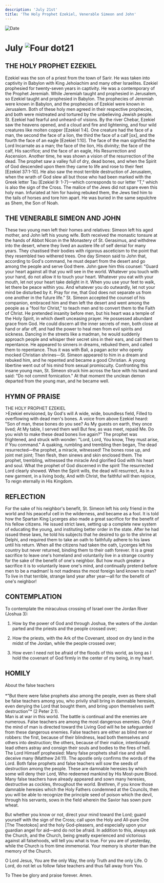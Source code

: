 ```yaml
---
description: 'July 21st'
title: 'The Holy Prophet Ezekiel, Venerable Simeon and John'
---
```


<RunningHead />
<Image src="/title-imprint.png" height={68} width={50} alt="Date" className="title-imprint"/>

# <div id="date">July <Image className="four-dot" src="/four-dot.png" height={15} width={15} alt="Four dot" />21</div>

## THE HOLY PROPHET EZEKIEL

Ezekiel was the son of a priest from the town of Sarir. He was taken into captivity in Babylon with King Jehoiachim and many other Israelites. Ezekiel prophesied for twenty-seven years in captivity. He was a contemporary of the Prophet Jeremiah. While Jeremiah taught and prophesied in Jerusalem, so Ezekiel taught and prophesied in Babylon. The prophecies of Jeremiah were known in Babylon, and the prophecies of Ezekiel were known in Jerusalem. Both of these holy men agreed in their respective prophecies, and both were mistreated and tortured by the unbelieving Jewish people. St. Ezekiel had fearful and unheard-of visions. By the river Chebar, Ezekiel saw the heavens opened, and a cloud and fire and lightening, and four wild creatures like molten copper [Ezekiel 1:4]. One creature had the face of a man, the second the face of a lion, the third the face of a calf [ox], and the fourth the face of an eagle [Ezekiel 1:10]. The face of the man signified the Lord Incarnate as a man; the face of the lion, His divinity; the face of the calf, His sacrifice; and the face of an eagle, His Resurrection and Ascension. Another time, he was shown a vision of the resurrection of the dead. The prophet saw a valley full of dry, dead bones, and when the Spirit of God descended upon them they came to life and rose to their feet [Ezekiel 37:1-10]. He also saw the most terrible destruction of Jerusalem, when the wrath of God slew all but those who had been marked with the Greek letter Tau [Ezekiel 9: 1-7]—which corresponds to our letter "T," which is also the sign of the Cross. The malice of the Jews did not spare even this holy man. Infuriated at him for having rebuked them, the Jews tied him to the tails of horses and tore him apart. He was buried in the same sepulchre as Shem, the Son of Noah.

## THE VENERABLE SIMEON AND JOHN

These two young men left their homes and relatives: Simeon left his aged mother, and John left his young wife. Both received the monastic tonsure at the hands of Abbot Nicon in the Monastery of St. Gerasimus, and withdrew into the desert, where they lived an austere life of self denial for many years. They chastised their bodies with rigorous asceticism to the point that they resembled two withered trees. One day Simeon said to John that, according to God's command, he must depart from the desert and go among the people and serve God there. John gave him this counsel: "Guard your heart against all that you will see in the world. Whatever you touch with your hand, do not allow it to touch your heart. Whatever you eat with your mouth, let not your heart take delight in it. When you use your feet to walk, let there be peace within you. And whatever you do outwardly, let not your mind be disturbed by it. Pray for me, that God does not separate us from one  another in the future life." St. Simeon accepted the counsel of his companion, embraced him and then left the desert and went among the people as a "fool for Christ," to teach men and to convert them to the Faith of Christ. He pretended insanity before men, but his heart was a temple of the Holy Spirit, in which dwelt unceasing prayer. He possessed abundant grace from God. He could discern all the inner secrets of men, both close at hand or afar off, and had the power to heal men from evil spirits and sickness. Dancing in the streets like a madman, he would suddenly approach people and whisper their secret sins in their ears, and call them to repentance. He appeared to sinners in dreams, rebuked them, and called them to repentance. Thus it was with Bali, a pagan actor who openly mocked Christian shrines—St. Simeon appeared to him in a dream and rebuked him, and he repented and became a good Christian. A young libertine went out of his mind from sexual promiscuity. Confronting this insane young man, St. Simeon struck him across the face with his hand and said: "Do not commit fornication." At that moment the unclean demon departed from the young man, and he became well.


## HYMN OF PRAISE
<div style={{textAlign:'center', color:'crimson', fontWeight:'bold'}}>
THE HOLY PROPHET EZEKIEL
</div>
>Ezekiel envisioned, by God's will  
A wide, wide, boundless field,  
Filled to overflowing with dead men's bones.  
A voice from above Ezekiel heard:  
"Son of man, these bones do you see?  
As My guests on earth, they once lived;  
At My table, I served them well  
But few, as was meet, repaid Me.  
Do you wish to make these dead bones live again?"  
The prophet was frightened, and struck with wonder:  
"Lord, Lord, You know,  
They must arise, if You command."  
A quaking, rumbling and trembling then began,  
The dead resurrected—the prophet, a miracle, witnessed!  
The bones rose up, and joint met joint;  
Then flesh, then sinews and skin enclosed them.  
The prophet, trembling, witnessed the miracle  
And glorified God with his heart and soul.  
What the prophet of God discerned in the spirit  
The resurrected Lord clearly showed.  
When the Spirit wills, the dead will resurrect,  
As in a new garment, in a living body,  
And with Christ, the faithful will then rejoice,  
To reign eternally in His Kingdom.  


## REFLECTION

For the sake of his neighbor's benefit, St. Simeon left his only friend in the world and his peaceful cell in the wilderness, and became as a fool. It is told how the Spartan King Lycerges also made a great sacrifice for the benefit of his fellow citizens. He issued strict laws, setting up a complete new system of educating the young, and instituting better order in the state. After he had issued these laws, he told his subjects that he desired to go to the shrine at Delphi, and required them to take an oath to faithfully adhere to his laws until his return. When all the citizens had taken the oath, Lycerges left his country but never returned, binding them to their oath forever. It is a great sacrifice to leave one's homeland and voluntarily live in a strange country for the sake of the benefit of one's neighbor. But how much greater a sacrifice it is to voluntarily leave one's mind, and continually pretend before men to be a madman! Is not madness the most foreign land known to man? To live in that terrible, strange land year after year—all for the benefit of one's neighbor!


## CONTEMPLATION

To contemplate the miraculous crossing of Israel over the Jordan River (Joshua 3):

1. How by the power of God and through Joshua, the waters of the Jordan parted and the priests and the people crossed over;

2. How the priests, with the Ark of the Covenant, stood on dry land in the midst of the Jordan, while the people crossed over;

3. How even I need not be afraid of the floods of this world, as long as I hold the covenant of God firmly in the center of my being, in my heart.


## HOMILY
<div style={{textAlign:'center', color:'crimson', fontWeight:'bold'}}>
About the false teachers
</div>
<br />
<div style={{textAlign:'right'}}>
*"But there were false prophets also among the people, even as there shall be false teachers among you, who privily shall bring in damnable heresies, even denying the Lord that bought them, and bring upon themselves swift destruction"* (2 Peter 2:1).
</div>
Man is at war in this world. The battle is continual and the enemies are numerous. False teachers are among the most dangerous enemies. Only if the mind of man is directed toward the Living God will he be safeguarded from these dangerous enemies. False teachers are either as blind men or robbers: the first, because of their blindness, lead both themselves and others into destruction; the others, because of their malice, intentionally lead others astray and consign their souls and bodies to the fires of hell. The Lord Himself prophesied: Many false prophets shall rise and shall deceive many (Matthew 24:11). The apostle only confirms the words of the Lord. Both false prophets and false teachers will sow the seeds of destruction among the people. These are damnable heresies by which some will deny their Lord, Who redeemed mankind by His Most-pure Blood. Many false teachers have already appeared and sown many heresies, destructive as cockles, throughout the world. Brethren, if you know those damnable heresies which the Holy Fathers condemned at the Councils, then you will be able to recognize the principle seed of poison which the devil, through his servants, sows in the field wherein the Savior has sown pure wheat.

But whether you know or not, direct your mind toward the Lord; guard yourself with the sign of the Cross; call upon the Holy and All-pure One [The Theotokos] and the holy God-pleasers, and especially upon your guardian angel for aid—and do not be afraid. In addition to this, always ask the Church, and the Church, being greatly experienced and victorious against all falsehoods, will tell you what is true. For you are of yesterday, while the Church is from time immemorial. Your memory is shorter than the memory of the Church.

O Lord Jesus, You are the only Way, the only Truth and the only Life. O Lord, do not let us follow false teachers and thus fall away from You.

To Thee be glory and praise forever. Amen.